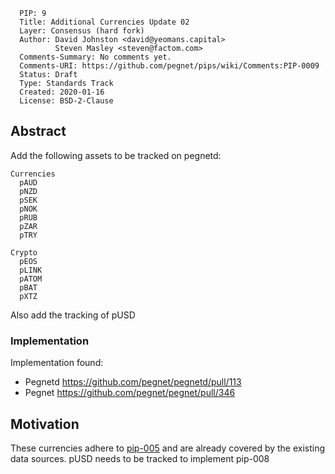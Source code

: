 <pre>
  PIP: 9
  Title: Additional Currencies Update 02
  Layer: Consensus (hard fork)
  Author: David Johnston <david@yeomans.capital>
          Steven Masley <steven@factom.com>
  Comments-Summary: No comments yet.
  Comments-URI: https://github.com/pegnet/pips/wiki/Comments:PIP-0009
  Status: Draft
  Type: Standards Track
  Created: 2020-01-16
  License: BSD-2-Clause
</pre>

==Abstract==

Add the following assets to be tracked on pegnetd:
<pre>
Currencies
  pAUD
  pNZD
  pSEK
  pNOK
  pRUB
  pZAR
  pTRY

Crypto
  pEOS
  pLINK
  pATOM
  pBAT
  pXTZ
</pre>

Also add the tracking of pUSD

===Implementation===

Implementation found:
* Pegnetd https://github.com/pegnet/pegnetd/pull/113
* Pegnet https://github.com/pegnet/pegnet/pull/346

==Motivation==

These currencies adhere to [https://github.com/pegnet/pips/blob/master/pip-0005.mediawiki pip-005] and are already covered by the existing data sources.
pUSD needs to be tracked to implement pip-008
